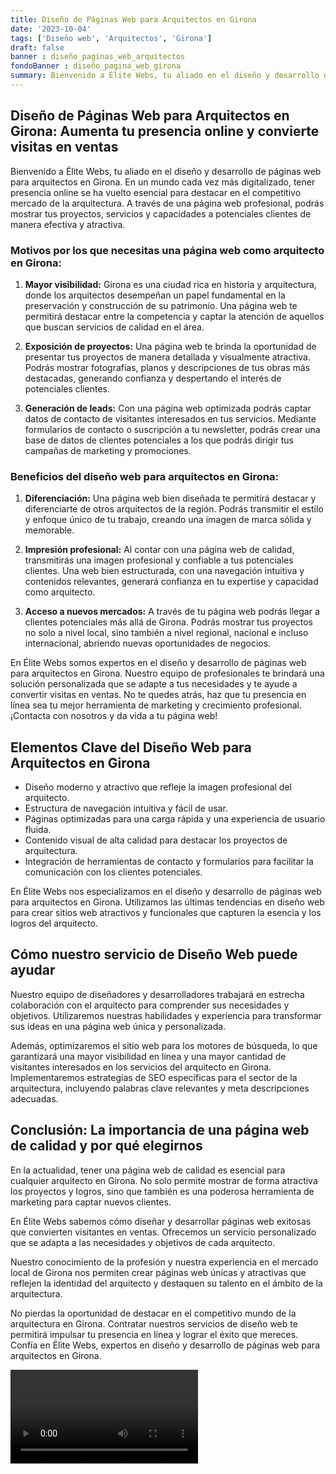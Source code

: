 ```yaml
---
title: Diseño de Páginas Web para Arquitectos en Girona
date: '2023-10-04'
tags: ['Diseño web', 'Arquitectos', 'Girona']
draft: false
banner : diseño_paginas_web_arquitectos
fondoBanner : diseño_pagina_web_girona
summary: Bienvenido a Élite Webs, tu aliado en el diseño y desarrollo de páginas web para arquitectos en Girona. En un mundo cada vez más digitalizado, tener presencia online se ha vuelto esencial para destacar en el competitivo mercado de la arquitectura. A través de una página web profesional, podrás mostrar tus proyectos, servicios y capacidades a potenciales clientes de manera efectiva y atractiva.
---
```


## Diseño de Páginas Web para Arquitectos en Girona: Aumenta tu presencia online y convierte visitas en ventas

Bienvenido a Élite Webs, tu aliado en el diseño y desarrollo de páginas web para arquitectos en Girona. En un mundo cada vez más digitalizado, tener presencia online se ha vuelto esencial para destacar en el competitivo mercado de la arquitectura. A través de una página web profesional, podrás mostrar tus proyectos, servicios y capacidades a potenciales clientes de manera efectiva y atractiva.

### Motivos por los que necesitas una página web como arquitecto en Girona:

1. **Mayor visibilidad:** Girona es una ciudad rica en historia y arquitectura, donde los arquitectos desempeñan un papel fundamental en la preservación y construcción de su patrimonio. Una página web te permitirá destacar entre la competencia y captar la atención de aquellos que buscan servicios de calidad en el área.

2. **Exposición de proyectos:** Una página web te brinda la oportunidad de presentar tus proyectos de manera detallada y visualmente atractiva. Podrás mostrar fotografías, planos y descripciones de tus obras más destacadas, generando confianza y despertando el interés de potenciales clientes.

3. **Generación de leads:** Con una página web optimizada podrás captar datos de contacto de visitantes interesados en tus servicios. Mediante formularios de contacto o suscripción a tu newsletter, podrás crear una base de datos de clientes potenciales a los que podrás dirigir tus campañas de marketing y promociones.

### Beneficios del diseño web para arquitectos en Girona:

1. **Diferenciación:** Una página web bien diseñada te permitirá destacar y diferenciarte de otros arquitectos de la región. Podrás transmitir el estilo y enfoque único de tu trabajo, creando una imagen de marca sólida y memorable.

2. **Impresión profesional:** Al contar con una página web de calidad, transmitirás una imagen profesional y confiable a tus potenciales clientes. Una web bien estructurada, con una navegación intuitiva y contenidos relevantes, generará confianza en tu expertise y capacidad como arquitecto.

3. **Acceso a nuevos mercados:** A través de tu página web podrás llegar a clientes potenciales más allá de Girona. Podrás mostrar tus proyectos no solo a nivel local, sino también a nivel regional, nacional e incluso internacional, abriendo nuevas oportunidades de negocios.

En Élite Webs somos expertos en el diseño y desarrollo de páginas web para arquitectos en Girona. Nuestro equipo de profesionales te brindará una solución personalizada que se adapte a tus necesidades y te ayude a convertir visitas en ventas. No te quedes atrás, haz que tu presencia en línea sea tu mejor herramienta de marketing y crecimiento profesional. ¡Contacta con nosotros y da vida a tu página web!

<GifSeo />

<Cta />

## Elementos Clave del Diseño Web para Arquitectos en Girona

- Diseño moderno y atractivo que refleje la imagen profesional del arquitecto.
- Estructura de navegación intuitiva y fácil de usar.
- Páginas optimizadas para una carga rápida y una experiencia de usuario fluida.
- Contenido visual de alta calidad para destacar los proyectos de arquitectura.
- Integración de herramientas de contacto y formularios para facilitar la comunicación con los clientes potenciales.

En Élite Webs nos especializamos en el diseño y desarrollo de páginas web para arquitectos en Girona. Utilizamos las últimas tendencias en diseño web para crear sitios web atractivos y funcionales que capturen la esencia y los logros del arquitecto.

## Cómo nuestro servicio de Diseño Web puede ayudar

Nuestro equipo de diseñadores y desarrolladores trabajará en estrecha colaboración con el arquitecto para comprender sus necesidades y objetivos. Utilizaremos nuestras habilidades y experiencia para transformar sus ideas en una página web única y personalizada.

Además, optimizaremos el sitio web para los motores de búsqueda, lo que garantizará una mayor visibilidad en línea y una mayor cantidad de visitantes interesados en los servicios del arquitecto en Girona. Implementaremos estrategias de SEO específicas para el sector de la arquitectura, incluyendo palabras clave relevantes y meta descripciones adecuadas.

## Conclusión: La importancia de una página web de calidad y por qué elegirnos

En la actualidad, tener una página web de calidad es esencial para cualquier arquitecto en Girona. No solo permite mostrar de forma atractiva los proyectos y logros, sino que también es una poderosa herramienta de marketing para captar nuevos clientes.

En Élite Webs sabemos cómo diseñar y desarrollar páginas web exitosas que convierten visitantes en ventas. Ofrecemos un servicio personalizado que se adapta a las necesidades y objetivos de cada arquitecto.

Nuestro conocimiento de la profesión y nuestra experiencia en el mercado local de Girona nos permiten crear páginas web únicas y atractivas que reflejen la identidad del arquitecto y destaquen su talento en el ámbito de la arquitectura.

No pierdas la oportunidad de destacar en el competitivo mundo de la arquitectura en Girona. Contratar nuestros servicios de diseño web te permitirá impulsar tu presencia en línea y lograr el éxito que mereces. Confía en Élite Webs, expertos en diseño y desarrollo de páginas web para arquitectos en Girona.

<Video />

<CtaBot job='Arquitectos' city='Girona'/>

<Gmaps query='Girona+españa+maps' />